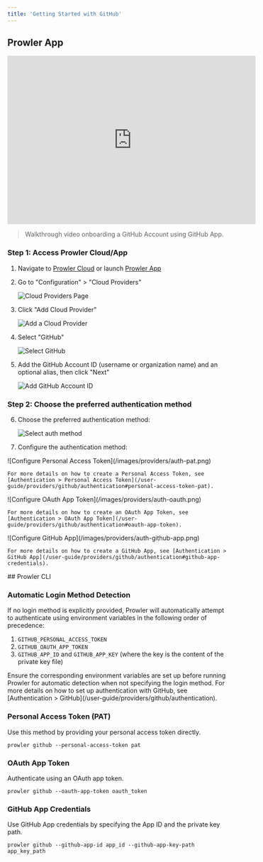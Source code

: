 ```yaml
---
title: 'Getting Started with GitHub'
---
```


## Prowler App

<iframe width="560" height="380" src="https://www.youtube-nocookie.com/embed/9ETI84Xpu2g" title="Prowler Cloud Onboarding Github" frameborder="0" allow="accelerometer; autoplay; clipboard-write; encrypted-media; gyroscope; picture-in-picture" allowfullscreen="1"></iframe>

> Walkthrough video onboarding a GitHub Account using GitHub App.

### Step 1: Access Prowler Cloud/App

1. Navigate to [Prowler Cloud](https://cloud.prowler.com/) or launch [Prowler App](/user-guide/tutorials/prowler-app)
2. Go to "Configuration" > "Cloud Providers"

    ![Cloud Providers Page](/images/prowler-app/cloud-providers-page.png)

3. Click "Add Cloud Provider"

    ![Add a Cloud Provider](/images/prowler-app/add-cloud-provider.png)

4. Select "GitHub"

    ![Select GitHub](/images/providers/select-github.png)

5. Add the GitHub Account ID (username or organization name) and an optional alias, then click "Next"

    ![Add GitHub Account ID](/images/providers/add-github-account-id.png)

### Step 2: Choose the preferred authentication method

6. Choose the preferred authentication method:

    ![Select auth method](/images/providers/select-auth-method.png)

7. Configure the authentication method:

<Tabs>
  <Tab title="Personal Access Token">
    ![Configure Personal Access Token](/images/providers/auth-pat.png)

    For more details on how to create a Personal Access Token, see [Authentication > Personal Access Token](/user-guide/providers/github/authentication#personal-access-token-pat).
  </Tab>
  <Tab title="OAuth App Token">
    ![Configure OAuth App Token](/images/providers/auth-oauth.png)

    For more details on how to create an OAuth App Token, see [Authentication > OAuth App Token](/user-guide/providers/github/authentication#oauth-app-token).
  </Tab>
  <Tab title="GitHub App">
    ![Configure GitHub App](/images/providers/auth-github-app.png)

    For more details on how to create a GitHub App, see [Authentication > GitHub App](/user-guide/providers/github/authentication#github-app-credentials).
  </Tab>
</Tabs>
## Prowler CLI

### Automatic Login Method Detection

If no login method is explicitly provided, Prowler will automatically attempt to authenticate using environment variables in the following order of precedence:

1. `GITHUB_PERSONAL_ACCESS_TOKEN`
2. `GITHUB_OAUTH_APP_TOKEN`
3. `GITHUB_APP_ID` and `GITHUB_APP_KEY` (where the key is the content of the private key file)

<Note>
Ensure the corresponding environment variables are set up before running Prowler for automatic detection when not specifying the login method.

</Note>
For more details on how to set up authentication with GitHub, see [Authentication > GitHub](/user-guide/providers/github/authentication).

### Personal Access Token (PAT)

Use this method by providing your personal access token directly.

```console
prowler github --personal-access-token pat
```

### OAuth App Token

Authenticate using an OAuth app token.

```console
prowler github --oauth-app-token oauth_token
```

### GitHub App Credentials
Use GitHub App credentials by specifying the App ID and the private key path.

```console
prowler github --github-app-id app_id --github-app-key-path app_key_path
```
